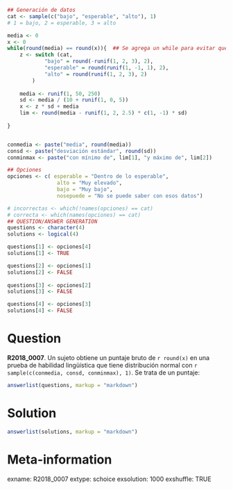 ```r
## Generación de datos
cat <- sample(c("bajo", "esperable", "alto"), 1)
# 1 = bajo, 2 = esperable, 3 = alto

media <- 0
x <- 0
while(round(media) == round(x)){  ## Se agrega un while para evitar que el valor aleatorio x sea igual que la media, lo que lleva a confusiones de interpretación de la pregunta
    z <- switch (cat,
            "bajo" = round(-runif(1, 2, 3), 2),
            "esperable" = round(runif(1, -1, 1), 2),
            "alto" = round(runif(1, 2, 3), 2)
        )
    
    media <- runif(1, 50, 250)
    sd <- media / (10 + runif(1, 0, 5))
    x <- z * sd + media 
    lim <- round(media - runif(1, 2, 2.5) * c(1, -1) * sd)
    
}


conmedia <- paste("media", round(media))
consd <- paste("desviación estándar", round(sd))
conminmax <- paste("con mínimo de", lim[1], "y máximo de", lim[2])

## Opciones
opciones <- c( esperable = "Dentro de lo esperable",
                alto = "Muy elevado",
                bajo = "Muy bajo",
                nosepuede = "No se puede saber con esos datos")

# incorrectas <- which(!names(opciones) == cat)
# correcta <- which(names(opciones) == cat)
## QUESTION/ANSWER GENERATION
questions <- character(4)
solutions <- logical(4)

questions[1] <- opciones[4]
solutions[1] <- TRUE

questions[2] <- opciones[1]
solutions[2] <- FALSE
    
questions[3] <- opciones[2]
solutions[3] <- FALSE

questions[4] <- opciones[3]
solutions[4] <- FALSE
```


Question
========
**R2018_0007**. Un sujeto obtiene un puntaje bruto de `r round(x)` en una prueba de habilidad lingüística que tiene distribución normal con `r sample(c(conmedia, consd, conminmax), 1)`. Se trata de un puntaje:

```r
answerlist(questions, markup = "markdown")
```
  
Solution
========

```r
answerlist(solutions, markup = "markdown")
```

Meta-information
================
exname: R2018_0007
extype: schoice
exsolution: 1000
exshuffle: TRUE